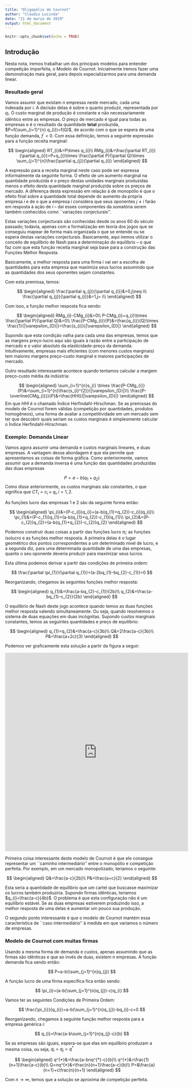 ```yaml
---
title: "Oligopólio de Cournot"
author: "Claudio Lucinda"
date: "21 de março de 2019"
output: html_document
---
```


```r
knitr::opts_chunk$set(echo = TRUE)
```

## Introdução

Nesta nota, iremos trabalhar um dos principais modelos para entender competição imperfeita, o Modelo de Cournot. Inicialmente iremos fazer uma demonstração mais geral, para depois especializarmos para uma demanda linear.

### Resultado geral

Vamos assumir que existam $n$ empresas neste mercado, cada uma indexada por $i$. A decisão delas é sobre o quanto produzir, representada por $q_{i}$. O custo marginal de produção é constante e não necessariamente idêntico entre as empresas. 
O preço de mercado é igual para todas as empresas e é o resultado da quantidade **total** produzida, $P=f(\sum_{i=1}^{n} q_{i})=f(Q)$, de acordo com o que se espera de uma função demanda, $f^{\prime}<0$. Com essa definição, temos a seguinte expressão para a função receita marginal:

$$
\begin{aligned}
RT_{i}&=P\times q_{i}\\
RMg_{i}&=\frac{\partial RT_{i}}{\partial q_{i}}=P+q_{i}\times \frac{\partial P}{\partial Q}\times \sum_{j=1}^{n}\frac{\partial q_{j}}{\partial q_{i}}
\end{aligned}
$$

A expressão para a receita marginal neste caso pode ser expressa informalmente da seguinte forma. O efeito de um aumento marginal na quantidade produzida é o preço destas unidades marginais produzidas menos o efeito desta quantidade marginal produzida sobre os preços de mercado. A diferença desta expressão em relação à de monopólio é que o efeito final sobre a quantidade total depende do aumento da própria empresa $i$ e de o que a empresa $i$ considera que seus oponentes $j\neq i$ farão em resposta à ação de $i$ -- daí esses componentes da somatória serem também conhecidos como ``variações conjecturais''.

Estas variações conjecturais são conhecidas desde os anos 60 do século passado; todavia, apenas com a formalização em teoria dos jogos que se conseguiu mapear de forma mais organizada o que se entende ou se espera destas variações conjecturais. Basicamente, aqui iremos utilizar o conceito de equilíbrio de Nash para a determinação do equilíbrio -- o que faz com que esta função receita marginal seja base para a construção das Funções Melhor Resposta. 

Basicamente, a melhor resposta para uma firma $i$ vai ser a escolha de quantidades para esta empresa que maximiza seus lucros assumindo que as quantidades dos seus oponentes sejam constantes. 

Com esta premissa, temos:

$$
\begin{aligned}
\frac{\partial q_{j}}{\partial q_{i}}&=0,j\neq i\\
\frac{\partial q_{j}}{\partial q_{i}}&=1,j= i\\
\end{aligned}
$$

Com isso, a função melhor resposta fica sendo:

$$
\begin{aligned}
RMg_{i}-CMg_{i}&=0\\
P-CMg_{i}+q_{i}\times \frac{\partial P}{\partial Q}&=0\\
\frac{P-CMg_{i}}{P}&=\frac{q_{i}}{Q}\times \frac{1}{|\varepsilon_{D}|}=\frac{s_{i}}{|\varepsilon_{D}|}
\end{aligned}
$$

Supondo que esta condição valha para cada uma das empresas, temos que as margens preço-lucro aqui são iguais à razão entre a participação de mercado e o valor absoluto da elasticidade-preço da demanda. Intuitivamente, empresas mais eficientes (com menores custos marginais) tem maiores margens preço-custo marginal e maiores participações de mercado.

Outro resultado interessante acontece quando tentamos calcular a margem preço-custo média da indústria:

$$
\begin{aligned}
\sum_{i=1}^{n}s_{i} \times \frac{P-CMg_{i}}{P}&=\sum_{i=1}^{n}\frac{s_{i}^{2}}{|\varepsilon_{D}|}\\
\frac{P-\overline{CMg_{i}}}{P}&=\frac{HHI}{|\varepsilon_{D}|}
\end{aligned}
$$
Em que $HHI$ é o chamado Índice Herfindahl-Hirschman. Se as premissas do modelo de Cournot forem válidas (competição por quantidades, produtos homogêneos), uma forma de avaliar a competitividade em um mercado sem ter que descobrir quais seriam os custos marginais é simplesmente calcular o Índice Herfindahl-Hirschman.

### Exemplo: Demanda Linear

Vamos agora assumir uma demanda e custos marginais lineares, e duas empresas. A vantagem dessa abordagem é que ela permite que apresentamos as coisas de forma gráfica. Como anteriormente, vamos assumir que a demanda inversa é uma função das quantidades produzidas das duas empresas

$$
P=a-b(q_{1}+q_{2})
$$
Como disse anteriormente, os custos marginais são constantes, o que significa que $CT_{i}=c_{i}\times q_{i}, i=1,2$.

As funções lucro das empresas 1 e 2 são da seguinte forma então:

$$
\begin{aligned}
\pi_{i}&=(P-c_{i})q_{i}=(a-b(q_{1}+q_{2})-c_{i})q_{i}\\
\pi_{1}&=(P-c_{1})q_{1}=(a-b(q_{1}+q_{2})-c_{1})q_{1}\\
\pi_{2}&=(P-c_{2})q_{2}=(a-b(q_{1}+q_{2})-c_{2})q_{2}
\end{aligned}
$$

Podemos construir duas coisas a partir das funções lucro $\pi_{i}$: as funções isolucro e as funções melhor resposta. A primeira delas é o lugar geométrico dos pontos correspondentes a um determinado nível de lucro, e a segunda diz, para uma determinada quantidade de uma das empresas, quanto o seu oponente deveria produzir para maximizar seus lucros.

Esta última podemos derivar a partir das condições de primeira ordem:

$$
\frac{\partial \pi_{1}}{\partial q_{1}}=(a-2bq_{1}-bq_{2}-c_{1})=0
$$

Reorganizando, chegamos às seguintes funções melhor resposta:

$$
\begin{aligned}
q_{1}&=\frac{a-bq_{2}-c_{1}}{2b}\\
q_{2}&=\frac{a-bq_{1}-c_{2}}{2b}
\end{aligned}
$$

O equilíbrio de Nash deste jogo acontece quando temos as duas funções melhor resposta valendo simultaneamente. Ou seja, quando resolvemos o sistema de duas equações em duas incógnitas. Supondo custos marginais constantes, temos as seguintes quantidades e preço de equilíbrio:

$$
\begin{aligned}
q_{1}=q_{2}&=\frac{a-c}{3b}\\
Q&=2\frac{a-c}{3b}\\
P&=\frac{a+2c}{3}
\end{aligned}
$$

Podemos ver graficamente esta solução a partir da figura a seguir:

<iframe scrolling='no' frameborder='0' src='https://www.wolframcloud.com/objects/demonstrations/CournotCompetitionWithTwoFirms?_view=EMBED' style='border:0;' width= '600' height='650'></iframe>

Primeira coisa interessante deste modelo de Cournot é que ele consegue representar um ``caminho intermediário'' entre o monopólio e competição perfeita. Por exemplo, em um mercado monopolizado, teríamos o seguinte:

$$
\begin{aligned}
Q&=\frac{a-c}{2b}\\
P&=\frac{a+c}{2}
\end{aligned}
$$

Esta seria a quantidade de equilíbrio que um cartel que buscasse maximizar os lucros também produziria. Supondo firmas idênticas, teríamos $q_{i}=\frac{a-c}{4b}$. O problema é que esta configuração não é um equilíbrio estável. Se as duas empresas estiverem produzindo isso, a melhor resposta de uma delas é aumentar um pouco sua produção.

O segundo ponto interessante é que o modelo de Cournot mantém essa característica de ``caso intermediário'' à medida em que variamos o número de empresas.

### Modelo de Cournot com muitas firmas

Usando a mesma forma de demanda e custos, apenas assumindo que as firmas são idênticas e que ao invés de duas, existem $n$ empresas. A função demanda fica sendo então:

$$
P=a-b(\sum_{j=1}^{n}q_{j})
$$

A função lucro de uma firma específica fica então sendo:

$$
\pi_{i}=(a-b(\sum_{j=1}^{n}q_{j})-c)q_{i}
$$

Vamos ter as seguintes Condições de Primeira Ordem:

$$
\frac{\pi_{i}}{q_{i}}=a-b(\sum_{j=1}^{n}q_{j})-bq_{i}-c=0
$$

Reorganizando, chegamos à seguinte função melhor resposta para a empresa genérica $i$:

$$
q_{i}=\frac{a-b\sum_{j=1}^{n}q_{j}-c}{b}
$$

Se as empresas são iguais, espera-se que elas em equilíbrio produzam a mesma coisa, ou seja, $q_{i}=q_{j}=q^{*}$

$$
\begin{aligned}
q^{*}&=\frac{a-bnq^{*}-c}{b}\\
q^{*}&=\frac{1}{n+1}\frac{a-c}{b}\\
Q=nq^{*}&=\frac{n}{n+1}\frac{a-c}{b}\\
P=&\frac{a}{n+1}+c\frac{n}{n+1}
\end{aligned}
$$

Com $n\rightarrow \infty$, temos que a solução se aproxima de competição perfeita. 